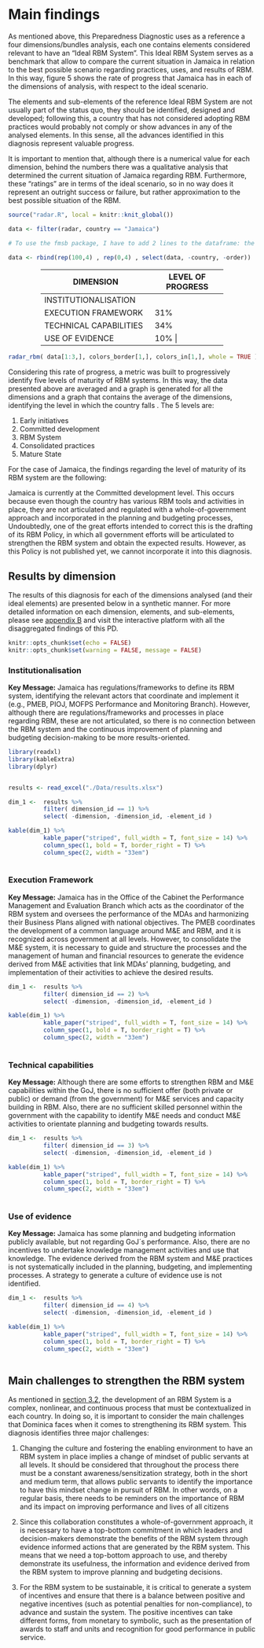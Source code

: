 # Main findings {#section5}

As mentioned above, this Preparedness Diagnostic uses as a reference a four dimensions/bundles analysis, each one contains elements considered relevant to have an "Ideal RBM System". This Ideal RBM System serves as a benchmark that allow to compare the current situation in Jamaica in relation to the best possible scenario regarding practices, uses, and results of RBM. In this way, figure 5 shows the rate of progress that Jamaica has in each of the dimensions of analysis, with respect to the ideal scenario. 

The elements and sub-elements of the reference Ideal RBM System are not usually part of the status quo, they should be identified, designed and developed; following this, a country that has not considered adopting RBM practices would probably not comply or show advances in any of the analysed elements. In this sense, all the advances identified in this diagnosis represent valuable progress.

It is important to mention that, although there is a numerical value for each dimension, behind the numbers there was a qualitative analysis that determined the current situation of Jamaica regarding RBM. Furthermore, these "ratings" are in terms of the ideal scenario, so in no way does it represent an outright success or failure, but rather approximation to the best possible situation of the RBM.

```r
source("radar.R", local = knitr::knit_global())

data <- filter(radar, country == "Jamaica")

# To use the fmsb package, I have to add 2 lines to the dataframe: the max and min of each topic to show on the plot
  
data <- rbind(rep(100,4) , rep(0,4) , select(data, -country, -order))

```

<center>
+---------------------------+------------------------+
| DIMENSION                 | LEVEL OF PROGRESS      | 
+===========================+========================+
| INSTITUTIONALISATION      |    25%      | 
+---------------------------+-------------+
| EXECUTION FRAMEWORK       |    31%      | 
+---------------------------+-------------+
| TECHNICAL CAPABILITIES    |    34%      | 
+---------------------------+-------------+
| USE OF EVIDENCE           |    10%     | 
+---------------------------+-------------+

</center>

```r
radar_rbm( data[1:3,], colors_border[1,], colors_in[1,], whole = TRUE )
```

Considering this rate of progress, a metric was built to progressively identify five levels of maturity of RBM systems. In this way, the data presented above are averaged and a graph is generated for all the dimensions and a graph that contains the average of the dimensions, identifying the level in which the country falls . The 5 levels are:

1.	Early initiatives
2.	Committed development
3.	RBM System
4.	Consolidated practices
5.	Mature State

For the case of Jamaica, the findings regarding the level of maturity of its RBM system are the following:

Jamaica is currently at the Committed development level. This occurs because even though the country has various RBM tools and activities in place, they are not articulated and regulated with a whole-of-government approach and incorporated in the planning and budgeting processes, Undoubtedly, one of the great efforts intended to correct this is the drafting of its RBM Policy, in which all government efforts will be articulated to strengthen the RBM system and obtain the expected results. However, as this Policy is not published yet, we cannot incorporate it into this diagnosis.



##	Results by dimension 

The results of this diagnosis for each of the dimensions analysed (and their ideal elements) are presented below in a synthetic manner. For more detailed information on each dimension, elements, and sub-elements, please see [appendix B](#appendixB) and visit the interactive platform with all the disaggregated findings of this PD.


```r
knitr::opts_chunk$set(echo = FALSE)
knitr::opts_chunk$set(warning = FALSE, message = FALSE) 
```

### Institutionalisation 

:::dim1
**Key Message:**
Jamaica has regulations/frameworks to define its RBM system, identifying the relevant actors that coordinate and implement it (e.g., PMEB, PIOJ, MOFPS Performance and Monitoring Branch). However, although there are regulations/frameworks and processes in place regarding RBM, these are not articulated, so there is no connection between the RBM system and the continuous improvement of planning and budgeting decision-making to be more results-oriented.
:::

```r
library(readxl)
library(kableExtra)
library(dplyr)


results <- read_excel("./Data/results.xlsx")

dim_1 <-  results %>% 
          filter( dimension_id == 1) %>% 
          select( -dimension, -dimension_id, -element_id ) 

kable(dim_1) %>%
          kable_paper("striped", full_width = T, font_size = 14) %>%
          column_spec(1, bold = T, border_right = T) %>%
          column_spec(2, width = "33em")
          

```


### Execution Framework 

:::dim2
**Key Message:**
Jamaica has in the Office of the Cabinet the Performance Management and Evaluation Branch which acts as the coordinator of the RBM system and oversees the performance of the MDAs and harmonizing their Business Plans aligned with national objectives. The PMEB coordinates the development of a common language around M&E and RBM, and it is recognized across government at all levels. However, to consolidate the M&E system, it is necessary to guide and structure the processes and the management of human and financial resources to generate the evidence derived from M&E activities that link MDAs' planning, budgeting, and implementation of their activities to achieve the desired results.
:::




```r
dim_1 <-  results %>% 
          filter( dimension_id == 2) %>% 
          select( -dimension, -dimension_id, -element_id ) 

kable(dim_1) %>%
          kable_paper("striped", full_width = T, font_size = 14) %>%
          column_spec(1, bold = T, border_right = T) %>%
          column_spec(2, width = "33em")
          

```


### Technical capabilities


:::dim3
**Key Message:**
Although there are some efforts to strengthen RBM and M&E capabilities within the GoJ, there is no sufficient offer (both private or public) or demand (from the government) for M&E services and capacity building in RBM. Also, there are no sufficient skilled personnel within the government with the capability to identify M&E needs and conduct M&E activities to orientate planning and budgeting towards results.
:::


```r

dim_1 <-  results %>% 
          filter( dimension_id == 3) %>% 
          select( -dimension, -dimension_id, -element_id ) 

kable(dim_1) %>%
          kable_paper("striped", full_width = T, font_size = 14) %>%
          column_spec(1, bold = T, border_right = T) %>%
          column_spec(2, width = "33em")
          

```


### Use of evidence


:::dim4
**Key Message:**
Jamaica has some planning and budgeting information publicly available, but not regarding GoJ´s performance. Also, there are no incentives to undertake knowledge management activities and use that knowledge. The evidence derived from the RBM system and M&E practices is not systematically included in the planning, budgeting, and implementing processes. A strategy to generate a culture of evidence use is not identified.
:::


```r

dim_1 <-  results %>% 
          filter( dimension_id == 4) %>% 
          select( -dimension, -dimension_id, -element_id ) 

kable(dim_1) %>%
          kable_paper("striped", full_width = T, font_size = 14) %>%
          column_spec(1, bold = T, border_right = T) %>%
          column_spec(2, width = "33em")
          

```

##	Main challenges to strengthen the RBM system

As mentioned in [section 3.2](#section3.2), the development of an RBM System is a complex, nonlinear, and continuous process that must be contextualized in each country. In doing so, it is important to consider the main challenges that Dominica faces when it comes to strengthening its RBM system. This diagnosis identifies three major challenges:

1.	Changing the culture and fostering the enabling environment to have an RBM system in place implies a change of mindset of public servants at all levels. It should be considered that throughout the process there must be a constant awareness/sensitization strategy, both in the short and medium term, that allows public servants to identify the importance to have this mindset change in pursuit of RBM. In other words, on a regular basis,  there needs to be reminders on the importance of RBM and its impact on improving performance and lives of all citizens

2.	Since this collaboration constitutes a whole-of-government approach, it is necessary to have a top-bottom commitment in which leaders and decision-makers demonstrate the benefits of the RBM system through evidence informed actions that are generated by the RBM system. This means that we need a top-bottom approach to use, and thereby demonstrate its usefulness, the information and evidence derived from the RBM system to improve planning and budgeting decisions.

3.	For the RBM system to be sustainable, it is critical to generate a system of incentives and ensure that there is a balance between positive and negative incentives (such as potential penalties for non-compliance), to advance and sustain the system. The positive incentives can take different forms, from monetary to symbolic, such as the presentation of awards to staff and units and recognition for good performance in public service.





